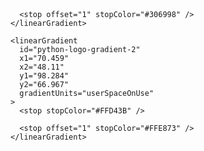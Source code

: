 <svg viewBox="0 0 112 114" height="114" fill="none">
  <path
    fill="url(#python-logo-gradient-1)"
    d="M55.333 0c-4.618.022-9.029.416-12.91 1.103-11.43 2.02-13.507 6.247-13.507 14.043V25.44h27.015v3.432H18.778c-7.851 0-14.726 4.72-16.876 13.697-2.48 10.29-2.59 16.71 0 27.455 1.92 7.998 6.506 13.696 14.357 13.696h9.288V71.38c0-8.917 7.715-16.782 16.877-16.782h26.983c7.511 0 13.508-6.184 13.508-13.728V15.146c0-7.322-6.177-12.821-13.508-14.043C64.767.33 59.951-.021 55.333 0Zm-14.61 8.282c2.791 0 5.07 2.316 5.07 5.163 0 2.838-2.279 5.133-5.07 5.133-2.8 0-5.069-2.295-5.069-5.133 0-2.847 2.27-5.163 5.07-5.163Z"
  />

  <path
    fill="url(#python-logo-gradient-2)"
    d="M86.284 28.873V40.87c0 9.3-7.885 17.128-16.876 17.128H42.424c-7.39 0-13.507 6.326-13.507 13.728v25.723c0 7.322 6.366 11.628 13.507 13.728 8.552 2.515 16.752 2.969 26.984 0 6.8-1.969 13.507-5.932 13.507-13.728V87.154H55.932v-3.432h40.49c7.852 0 10.777-5.477 13.508-13.697 2.82-8.462 2.7-16.6 0-27.455-1.941-7.816-5.646-13.697-13.508-13.697H86.284ZM71.108 94.018c2.8 0 5.07 2.294 5.07 5.132 0 2.847-2.27 5.163-5.07 5.163-2.79 0-5.07-2.316-5.07-5.163 0-2.838 2.28-5.133 5.07-5.133Z"
  />

  <defs>
    <linearGradient
      id="python-logo-gradient-1"
      x1="0"
      x2="62.293"
      y1="0"
      y2="53.082"
      gradientUnits="userSpaceOnUse"
    >
      <stop stopColor="#5A9FD4" />

      <stop offset="1" stopColor="#306998" />
    </linearGradient>

    <linearGradient
      id="python-logo-gradient-2"
      x1="70.459"
      x2="48.11"
      y1="98.284"
      y2="66.967"
      gradientUnits="userSpaceOnUse"
    >
      <stop stopColor="#FFD43B" />

      <stop offset="1" stopColor="#FFE873" />
    </linearGradient>
  </defs>
</svg>
